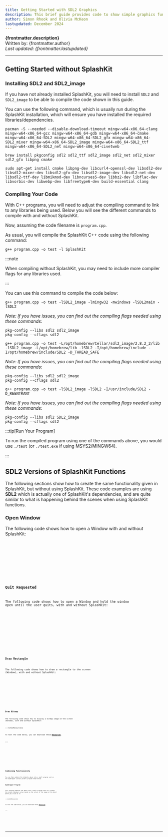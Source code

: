```yaml
---
title: Getting Started with SDL2 Graphics
description: This brief guide provides code to show simple graphics functionality without SplashKit such as how to open a window, keep a window open, draw a rectangle and display a bitmap. These are then combined to create a simple "eye dropper" program to compare with and without SplashKit.
author: Simon Rhook and Olivia McKeon
lastupdated: December 2024
---
```








**{frontmatter.description}**  
Written by: {frontmatter.author}  
_Last updated: {frontmatter.lastupdated}_

---

## Getting Started without SplashKit

### Installing SDL2 and SDL2_image

If you have not already installed SplashKit, you will need to install `SDL2` and `SDL2_image` to be able to compile the code shown in this guide.

You can use the following command, which is usually run during the SplashKit installation, which will ensure you have installed the required libraries/dependencies.

<Tabs syncKey="operating-system">
<TabItem label="Windows (MSYS2)">

```shell
pacman -S --needed --disable-download-timeout mingw-w64-x86_64-clang mingw-w64-x86_64-gcc mingw-w64-x86_64-gdb mingw-w64-x86_64-cmake mingw-w64-x86_64-SDL2 mingw-w64-x86_64-SDL2_gfx mingw-w64-x86_64-SDL2_mixer mingw-w64-x86_64-SDL2_image mingw-w64-x86_64-SDL2_ttf mingw-w64-x86_64-SDL2_net mingw-w64-x86_64-civetweb
```

</TabItem>
<TabItem label="MacOS">

```shell
brew install pkgconfig sdl2 sdl2_ttf sdl2_image sdl2_net sdl2_mixer sdl2_gfx libpng cmake
```

</TabItem>
<TabItem label="Linux (Ubuntu/Debian) and Windows (WSL)">

```shell
sudo apt-get install cmake libpng-dev libcurl4-openssl-dev libsdl2-dev libsdl2-mixer-dev libsdl2-gfx-dev libsdl2-image-dev libsdl2-net-dev libsdl2-ttf-dev libmikmod-dev libncurses5-dev libbz2-dev libflac-dev libvorbis-dev libwebp-dev libfreetype6-dev build-essential clang
```

</TabItem>
</Tabs>

### Compiling Your Code

With C++ programs, you will need to adjust the compiling command to link to any libraries being used. Below you will see the different commands to compile with and without SplashKit.

Now, assuming the code filename is `program.cpp`.

<Tabs syncKey="beyond-splashkit">
<TabItem label="With SplashKit">

As usual, you will compile the SplashKit C++ code using the following command:

```shell
g++ program.cpp -o test -l SplashKit
```

</TabItem>
<TabItem label="Without SplashKit">

:::note

When compiling without SplashKit, you may need to include more compiler flags for any libraries used.

:::

You can use this command to compile the code below:

<Tabs syncKey="operating-system">
<TabItem label="Windows (MSYS2)">

```shell
g++ program.cpp -o test -lSDL2_image -lmingw32 -mwindows -lSDL2main -lSDL2
```

_Note: If you have issues, you can find out the compiling flags needed using these commands_:

```shell
pkg-config --libs sdl2 sdl2_image
pkg-config --cflags sdl2
```

</TabItem>
<TabItem label="MacOS">

```shell
g++ program.cpp -o test -L/opt/homebrew/Cellar/sdl2_image/2.8.2_2/lib -lSDL2_image -L/opt/homebrew/lib -lSDL2 -I/opt/homebrew/include -I/opt/homebrew/include/SDL2 -D_THREAD_SAFE
```

_Note: If you have issues, you can find out the compiling flags needed using these commands_:

```shell
pkg-config --libs sdl2 sdl2_image
pkg-config --cflags sdl2
```

</TabItem>
<TabItem label="Linux (Ubuntu/Debian) and Windows (WSL)">

```shell
g++ program.cpp -o test -lSDL2_image -lSDL2 -I/usr/include/SDL2 -D_REENTRANT
```

_Note: If you have issues, you can find out the compiling flags needed using these commands_:

```shell
pkg-config --libs sdl2 SDL2_image
pkg-config --cflags sdl2
```

</TabItem>
</Tabs>

</TabItem>
</Tabs>

:::tip[Run Your Program]

To run the compiled program using one of the commands above, you would use `./test` (or `./test.exe` if using MSYS2/MINGW64).

:::

## SDL2 Versions of SplashKit Functions

The following sections show how to create the same functionality given in SplashKit, but without using SplashKit. These code examples are using **SDL2** which is actually one of SplashKit's dependencies, and are quite similar to what is happening behind the scenes when using SplashKit functions.

### Open Window

The following code shows how to open a Window with and without SplashKit:

<Tabs syncKey="beyond-splashkit">
<TabItem label="With SplashKit">

<Code code={openWindowCode_withSK} lang="cpp" />

</TabItem>
<TabItem label="Without SplashKit">

<Code code={openWindowCode_noSK} lang="cpp" />

</TabItem>
</Tabs>

### Quit Requested

The following code shows how to open a Window and hold the window open until the user quits, with and without SplashKit:

<Tabs syncKey="beyond-splashkit">
<TabItem label="With SplashKit">

<Code code={quitRequestedCode_withSK} lang="cpp" />

</TabItem>
<TabItem label="Without SplashKit">

<Code code={quitRequestedCode_noSK} lang="cpp" />

</TabItem>
</Tabs>

### Draw Rectangle

The following code shows how to draw a rectangle to the screen (Window), with and without SplashKit:

<Tabs syncKey="beyond-splashkit">
<TabItem label="With SplashKit">

<Code code={drawRectangleCode_withSK} lang="cpp" />

</TabItem>
<TabItem label="Without SplashKit">

<Code code={drawRectangleCode_noSK} lang="cpp" />

</TabItem>
</Tabs>

### Draw Bitmap

The following code shows how to display a bitmap image on the screen (Window), with and without SplashKit:

:::note[Resources]

To test the code below, you can download these [**Resources**](/beyond-splashkit/resources/BeyondSplashKit_Graphics_Resources.zip).

:::

<Tabs syncKey="beyond-splashkit">
<TabItem label="With SplashKit">

<Code code={drawBitmapCode_withSK} lang="cpp" />

</TabItem>
<TabItem label="Without SplashKit">

<Code code={drawBitmapCode_noSK} lang="cpp" />

</TabItem>
</Tabs>

## Combining Functionality

You can then combine the elements above into a small program such as the eyedropper (colour picker) program shown below.

### Eyedropper Program

This program combines the above into a small program that will change the screen (Window) colour based on the colour of the image at the point where you click on it:

:::note[Resources]

To test the code below, you can download these [**Resources**](/beyond-splashkit/resources/BeyondSplashKit_Graphics_Resources.zip).

:::

<Tabs syncKey="beyond-splashkit">
<TabItem label="With SplashKit">

<Code code={eyedropperCode_withSK} lang="cpp" />

</TabItem>
<TabItem label="Without SplashKit">

<Code code={eyedropperCode_noSK} lang="cpp" />

</TabItem>
</Tabs>

---
